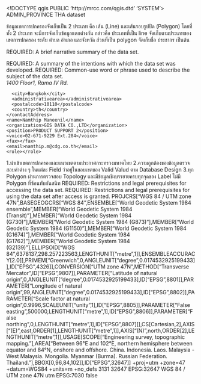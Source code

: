 <!DOCTYPE qgis PUBLIC 'http://mrcc.com/qgis.dtd' 'SYSTEM'>
<qgis version="3.26.1-Buenos Aires">
  <identifier>ADMIN_PROVINCE</identifier>
  <parentidentifier></parentidentifier>
  <language>THA</language>
  <type>dataset</type>
  <title>ADMIN_PROVINCE</title>
  <abstract>ข้อมูลเขตการปกครองจัดเก็บเป็น 2 ประเภท คือ เส้น (Line) และเส้นรอบรูปปิด (Polygon) โดยที่ทั้ง 2 ประเภท จะมีการจัดเก็บข้อมูลแตกต่างกัน กล่าวคือ ประเภทที่เป็น line จัดเก็บตามประเภทของเขตการปกครอง ระดับ ตำบล อำเภอ และจังหวัด ส่วนที่เป็น polygon จัดเก็บชื่อ ประชากร เป็นต้น



REQUIRED: A brief narrative summary of the data set.

REQUIRED: A summary of the intentions with which the data set was developed.</abstract>
  <keywords vocabulary="gmd:topicCategory">
    <keyword>REQUIRED: Common-use word or phrase used to describe the subject of the data set.</keyword>
  </keywords>
  <contact>
    <contactAddress>
      <type></type>
      <address>1400  Floor1,  Rama IV Rd.</address>
      <city>Bangkok</city>
      <administrativearea></administrativearea>
      <postalcode>10110</postalcode>
      <country>th</country>
    </contactAddress>
    <name>Namthip Maneenil</name>
    <organization>GIS DATA CO.,LTD</organization>
    <position>PRODUCT SUPPORT 2</position>
    <voice>02-671-9229 Ext.284</voice>
    <fax></fax>
    <email>namthip.m@cdg.co.th</email>
    <role></role>
  </contact>
  <links>
    <link description="" mimeType="" format="" url="http://www.esri.com" type="Local Area Network" size="" name="File Geodatabase Feature Class"/>
  </links>
  <history>1.นำเข้าเขตการปกครองและแนวเขตตามประกาศกระทรวงมหาดไทย 2.ความถูกต้องของข้อมูลตรวจสอบค่าต่าง ๆ ในแต่ละ Field ว่าอยู่ในขอบเขตของ Valid Valud ตาม Database Design 3.ทุก Polygon ผ่านการตรวจสอบ Topology และมีข้อมูลเชิงบรรยายครบทุกจุดของ Label ไม่มี Polygon ที่ซ้อนทับกันสนิท </history>
  <fees></fees>
  <constraints type="Access">REQUIRED: Restrictions and legal prerequisites for accessing the data set.</constraints>
  <rights>REQUIRED: Restrictions and legal prerequisites for using the data set after access is granted.</rights>
  <encoding></encoding>
  <crs>
    <spatialrefsys nativeFormat="Wkt">
      <wkt>PROJCRS["WGS 84 / UTM zone 47N",BASEGEOGCRS["WGS 84",ENSEMBLE["World Geodetic System 1984 ensemble",MEMBER["World Geodetic System 1984 (Transit)"],MEMBER["World Geodetic System 1984 (G730)"],MEMBER["World Geodetic System 1984 (G873)"],MEMBER["World Geodetic System 1984 (G1150)"],MEMBER["World Geodetic System 1984 (G1674)"],MEMBER["World Geodetic System 1984 (G1762)"],MEMBER["World Geodetic System 1984 (G2139)"],ELLIPSOID["WGS 84",6378137,298.257223563,LENGTHUNIT["metre",1]],ENSEMBLEACCURACY[2.0]],PRIMEM["Greenwich",0,ANGLEUNIT["degree",0.0174532925199433]],ID["EPSG",4326]],CONVERSION["UTM zone 47N",METHOD["Transverse Mercator",ID["EPSG",9807]],PARAMETER["Latitude of natural origin",0,ANGLEUNIT["degree",0.0174532925199433],ID["EPSG",8801]],PARAMETER["Longitude of natural origin",99,ANGLEUNIT["degree",0.0174532925199433],ID["EPSG",8802]],PARAMETER["Scale factor at natural origin",0.9996,SCALEUNIT["unity",1],ID["EPSG",8805]],PARAMETER["False easting",500000,LENGTHUNIT["metre",1],ID["EPSG",8806]],PARAMETER["False northing",0,LENGTHUNIT["metre",1],ID["EPSG",8807]]],CS[Cartesian,2],AXIS["(E)",east,ORDER[1],LENGTHUNIT["metre",1]],AXIS["(N)",north,ORDER[2],LENGTHUNIT["metre",1]],USAGE[SCOPE["Engineering survey, topographic mapping."],AREA["Between 96°E and 102°E, northern hemisphere between equator and 84°N, onshore and offshore. China. Indonesia. Laos. Malaysia - West Malaysia. Mongolia. Myanmar (Burma). Russian Federation. Thailand."],BBOX[0,96,84,102]],ID["EPSG",32647]]</wkt>
      <proj4>+proj=utm +zone=47 +datum=WGS84 +units=m +no_defs</proj4>
      <srsid>3131</srsid>
      <srid>32647</srid>
      <authid>EPSG:32647</authid>
      <description>WGS 84 / UTM zone 47N</description>
      <projectionacronym>utm</projectionacronym>
      <ellipsoidacronym>EPSG:7030</ellipsoidacronym>
      <geographicflag>false</geographicflag>
    </spatialrefsys>
  </crs>
  <extent>
    <spatial dimensions="2" miny="5.58159100000000041" maxx="105.82455199999999707" maxz="0" crs="EPSG:32647" maxy="20.46772400000000047" minx="97.3240160000000003" minz="0"/>
  </extent>
</qgis>
